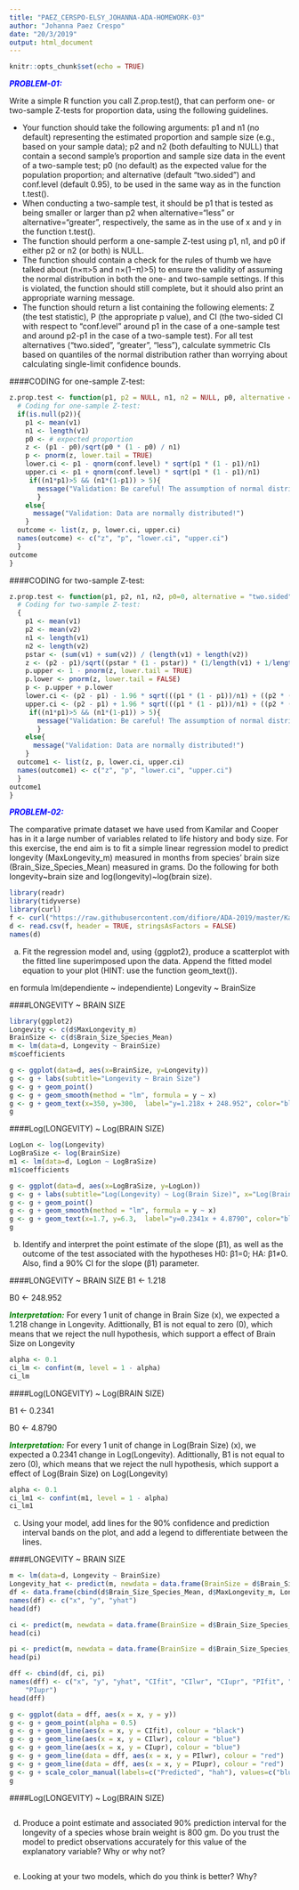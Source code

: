 ```yaml
---
title: "PAEZ_CERSPO-ELSY_JOHANNA-ADA-HOMEWORK-03"
author: "Johanna Paez Crespo"
date: "20/3/2019"
output: html_document
---
```


```r
knitr::opts_chunk$set(echo = TRUE)
```

<span style="color:blue">***PROBLEM-01:***</span>

Write a simple R function you call Z.prop.test(), that can perform one- or two-sample Z-tests for proportion data, using the following guidelines.

- Your function should take the following arguments: p1 and n1 (no default) representing the estimated proportion and sample size (e.g., based on your sample data); p2 and n2 (both defaulting to NULL) that contain a second sample’s proportion and sample size data in the event of a two-sample test; p0 (no default) as the expected value for the population proportion; and alternative (default “two.sided”) and conf.level (default 0.95), to be used in the same way as in the function t.test().
- When conducting a two-sample test, it should be p1 that is tested as being smaller or larger than p2 when alternative=“less” or alternative=“greater”, respectively, the same as in the use of x and y in the function t.test().
- The function should perform a one-sample Z-test using p1, n1, and p0 if either p2 or n2 (or both) is NULL.
- The function should contain a check for the rules of thumb we have talked about (n×π>5 and n×(1−π)>5) to ensure the validity of assuming the normal distribution in both the one- and two-sample settings. If this is violated, the function should still complete, but it should also print an appropriate warning message.
- The function should return a list containing the following elements: Z (the test statistic), P (the appropriate p value), and CI (the two-sided CI with respect to “conf.level” around p1 in the case of a one-sample test and around p2-p1 in the case of a two-sample test). For all test alternatives (“two.sided”, “greater”, “less”), calculate symmetric CIs based on quantiles of the normal distribution rather than worrying about calculating single-limit confidence bounds.

####CODING for one-sample Z-test:

```r
z.prop.test <- function(p1, p2 = NULL, n1, n2 = NULL, p0, alternative = "less", conf.level = 0.95){
  # Coding for one-sample Z-test:
  if(is.null(p2)){
    p1 <- mean(v1)
    n1 <- length(v1)
    p0 <- # expected proportion
    z <- (p1 - p0)/sqrt(p0 * (1 - p0) / n1)
    p <- pnorm(z, lower.tail = TRUE)
    lower.ci <- p1 - qnorm(conf.level) * sqrt(p1 * (1 - p1)/n1)
    upper.ci <- p1 + qnorm(conf.level) * sqrt(p1 * (1 - p1)/n1)
     if((n1*p1)>5 && (n1*(1-p1)) > 5){
       message("Validation: Be careful! The assumption of normal distribution is violated!")
       }
    else{
      message("Validation: Data are normally distributed!")
    }
  outcome <- list(z, p, lower.ci, upper.ci)
  names(outcome) <- c("z", "p", "lower.ci", "upper.ci")
  }
outcome
}
```

####CODING for two-sample Z-test:

```r
z.prop.test <- function(p1, p2, n1, n2, p0=0, alternative = "two.sided", conf.level = 0.95){
  # Coding for two-sample Z-test:
  {
    p1 <- mean(v1)
    p2 <- mean(v2)
    n1 <- length(v1)
    n2 <- length(v2)
    pstar <- (sum(v1) + sum(v2)) / (length(v1) + length(v2))
    z <- (p2 - p1)/sqrt((pstar * (1 - pstar)) * (1/length(v1) + 1/length(v2)))
    p.upper <- 1 - pnorm(z, lower.tail = TRUE) 
    p.lower <- pnorm(z, lower.tail = FALSE)
    p <- p.upper + p.lower
    lower.ci <- (p2 - p1) - 1.96 * sqrt(((p1 * (1 - p1))/n1) + ((p2 * (1 - p2))/n2)) # Assuming a normal distribution, we can state that 95% of the sample mean would lie within 1.96 SEs above or below the popualtion mean, since 1.96 is the 2-sides 5% point of the standard normal distribution.
    upper.ci <- (p2 - p1) + 1.96 * sqrt(((p1 * (1 - p1))/n1) + ((p2 * (1 - p2))/n2))
     if((n1*p1)>5 && (n1*(1-p1)) > 5){
       message("Validation: Be careful! The assumption of normal distribution is violated!")
       }
    else{
      message("Validation: Data are normally distributed!")
    }
  outcome1 <- list(z, p, lower.ci, upper.ci)
  names(outcome1) <- c("z", "p", "lower.ci", "upper.ci")
  }
outcome1
}
```

<span style="color:blue">***PROBLEM-02:***</span>

The comparative primate dataset we have used from Kamilar and Cooper has in it a large number of variables related to life history and body size. For this exercise, the end aim is to fit a simple linear regression model to predict longevity (MaxLongevity_m) measured in months from species’ brain size (Brain_Size_Species_Mean) measured in grams. Do the following for both longevity~brain size and log(longevity)~log(brain size).

```r
library(readr)
library(tidyverse)
library(curl)
f <- curl("https://raw.githubusercontent.com/difiore/ADA-2019/master/KamilarAndCooperData.csv")
d <- read.csv(f, header = TRUE, stringsAsFactors = FALSE)
names(d)
```

a) Fit the regression model and, using {ggplot2}, produce a scatterplot with the fitted line superimposed upon the data. Append the fitted model equation to your plot (HINT: use the function geom_text()).

en formula lm(dependiente ~ independiente)
Longevity ~ BrainSize

####LONGEVITY ~ BRAIN SIZE
 
```r
library(ggplot2)
Longevity <- c(d$MaxLongevity_m)
BrainSize <- c(d$Brain_Size_Species_Mean)
m <- lm(data=d, Longevity ~ BrainSize)
m$coefficients
```

```r
g <- ggplot(data=d, aes(x=BrainSize, y=Longevity))
g <- g + labs(subtitle="Longevity ~ Brain Size")
g <- g + geom_point()
g <- g + geom_smooth(method = "lm", formula = y ~ x)
g <- g + geom_text(x=350, y=300,  label="y=1.218x + 248.952", color="blue")
g
```

####Log(LONGEVITY) ~ Log(BRAIN SIZE)

```r
LogLon <- log(Longevity)
LogBraSize <- log(BrainSize)
m1 <- lm(data=d, LogLon ~ LogBraSize)
m1$coefficients
```

```r
g <- ggplot(data=d, aes(x=LogBraSize, y=LogLon))
g <- g + labs(subtitle="Log(Longevity) ~ Log(Brain Size)", x="Log(Brain Size)", y="Log(Longevity)")
g <- g + geom_point()
g <- g + geom_smooth(method = "lm", formula = y ~ x)
g <- g + geom_text(x=1.7, y=6.3,  label="y=0.2341x + 4.8790", color="blue")
g
```

b) Identify and interpret the point estimate of the slope (β1), as well as the outcome of the test associated with the hypotheses H0: β1=0; HA: β1≠0. Also, find a 90% CI for the slope (β1) parameter.

####LONGEVITY ~ BRAIN SIZE
B1 <- 1.218

B0 <- 248.952

<span style="color:green">***Interpretation:***</span>
For every 1 unit of change in Brain Size (x), we expected a 1.218 change in Longevity. Adittionally, B1 is not equal to zero (0), which means that we reject the null hypothesis, which support a effect of Brain Size on Longevity

```r
alpha <- 0.1
ci_lm <- confint(m, level = 1 - alpha)
ci_lm
```

####Log(LONGEVITY) ~ Log(BRAIN SIZE)

B1 <- 0.2341

B0 <- 4.8790

<span style="color:green">***Interpretation:***</span>
For every 1 unit of change in Log(Brain Size) (x), we expected a 0.2341 change in Log(Longevity). Adittionally, B1 is not equal to zero (0), which means that we reject the null hypothesis, which support a effect of Log(Brain Size) on Log(Longevity)

```r
alpha <- 0.1
ci_lm1 <- confint(m1, level = 1 - alpha)
ci_lm1
```

c) Using your model, add lines for the 90% confidence and prediction interval bands on the plot, and add a legend to differentiate between the lines.

####LONGEVITY ~ BRAIN SIZE
```r
m <- lm(data=d, Longevity ~ BrainSize)
Longevity_hat <- predict(m, newdata = data.frame(BrainSize = d$Brain_Size_Species_Mean))
df <- data.frame(cbind(d$Brain_Size_Species_Mean, d$MaxLongevity_m, Longevity_hat))
names(df) <- c("x", "y", "yhat")
head(df)
```

```r
ci <- predict(m, newdata = data.frame(BrainSize = d$Brain_Size_Species_Mean), interval = "confidence", level = 0.90)  # for a vector of values
head(ci)
```

```r
pi <- predict(m, newdata = data.frame(BrainSize = d$Brain_Size_Species_Mean), interval = "prediction", level = 0.90)  # for a vector of values
head(pi)
```

```r
dff <- cbind(df, ci, pi)
names(dff) <- c("x", "y", "yhat", "CIfit", "CIlwr", "CIupr", "PIfit", "PIlwr", 
    "PIupr")
head(dff)
```

```r
g <- ggplot(data = dff, aes(x = x, y = y))
g <- g + geom_point(alpha = 0.5)
g <- g + geom_line(aes(x = x, y = CIfit), colour = "black")
g <- g + geom_line(aes(x = x, y = CIlwr), colour = "blue")
g <- g + geom_line(aes(x = x, y = CIupr), colour = "blue")
g <- g + geom_line(data = dff, aes(x = x, y = PIlwr), colour = "red")
g <- g + geom_line(data = dff, aes(x = x, y = PIupr), colour = "red")
g <- g + scale_color_manual(labels=c("Predicted", "hah"), values=c("blue", "red")) + guides(color=guide_legend("my data"))
g
```

####Log(LONGEVITY) ~ Log(BRAIN SIZE)
```r
```

d) Produce a point estimate and associated 90% prediction interval for the longevity of a species whose brain weight is 800 gm. Do you trust the model to predict observations accurately for this value of the explanatory variable? Why or why not?

```r
```

e) Looking at your two models, which do you think is better? Why?
